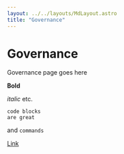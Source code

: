 ```yaml
---
layout: ../../layouts/MdLayout.astro
title: "Governance"
---
```



# Governance


Governance page goes here

<b>Bold</b>

_italic_  etc.

```
code blocks
are great
```

and `commands`

[Link](http://google.com)
